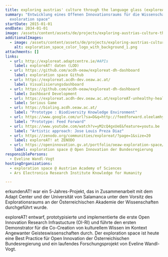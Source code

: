 ```yaml
---
title: exploring austrias' culture through the language glass (exploreAT!)
summary: "Entwicklung eines Offenen Innovationsraums für die Wissenschaft:
  exoloration space"
startDate: 2015-01-01
endDate: 2034-01-01
image: /assets/content/assets/de/projects/exploring-austrias-culture-through-language-glass-exploreat/logoexploreat_red_green_2.png
additionalImages:
  - image: /assets/content/assets/de/projects/exploring-austrias-culture-through-language-glass-exploreat/additionalImages/exploration_space_color_logo_with_background_1.png
    alt: exploration_space_color_logo_with_background_1.png
attachments: []
links:
  - url: http://exploreat.adaptcentre.ie/#APIs
    label: exploreAT! daten (LOD)
  - url: https://github.com/acdh-oeaw/exploreat-dh-dashboard
    label: exploration space Github
  - url: https://exploreat.acdh-dev.oeaw.ac.at/
    label: Visualisierungsdashboard
  - url: https://github.com/acdh-oeaw/exploreat-dh-dashboard
    label: Dashboard Development
  - url: https://exploreat.acdh-dev.oeaw.ac.at/exploreAT-unhealthy-healthy/
    label: Serious Game
  - url: https://bioling.acdh.oeaw.ac.at/
    label: "Prototype : Biodiversity Knowledge Environment"
  - url: https://www.google.com/url?sa=D&q=http://feedforward.oleelamhy.com/&ust=1615680960000000&usg=AOvVaw1p2p7w3SK0LL-kDXA8LzFf&hl=de
    label: "Prototype: Feed Forward"
  - url: https://www.youtube.com/watch?v=yM2cQ4gxUeE&feature=youtu.be
    label: "Artistic approach: Jose Louis Preza Diaz"
  - url: https://zenodo.org/communities/exploreat/?page=1&size=20
    label: exploreAT! at ZENODO
  - url: https://openinnovation.gv.at/portfolio/oeaw-exploration-space/
    label: exploration space @ Open Innovation der Bundesregierung
responsiblePersons:
  - Eveline Wandl-Vogt
hostingOrganizations:
  - exploration space @ Austrian Academy of Sciences
  - Ars Electronica Research Institute Knowledge for Humanity

---
```

erkundenAT! war ein 5-Jahres-Projekt, das in Zusammenarbeit mit dem Adapt Center und der Universität von Salamanca unter dem Vorsitz des Explorationsraums an der Österreichischen Akademie der Wissenschaften durchgeführt wurde.

exploreAT! entwarf, prototypisierte und implementierte die erste Open Innovation Research Infrastucture (OI-RI) und führte den ersten Demonstrator für die Co-Creation von kulturellem Wissen im Kontext Angewanter Geisteswissenschaften durch. Der exploration space ist heute eine Best Practice für Open Innovation der Österreichischen Bundesregierung und ein laufendes Forschungsprojekt von Eveline Wandl-Vogt.
